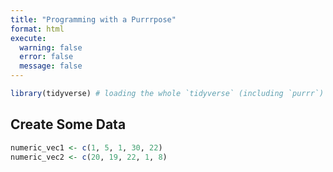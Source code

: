 ```yaml
---
title: "Programming with a Purrrpose"
format: html
execute:
  warning: false
  error: false
  message: false
---
```


```r
library(tidyverse) # loading the whole `tidyverse` (including `purrr`)
```

## Create Some Data

```r
numeric_vec1 <- c(1, 5, 1, 30, 22)
numeric_vec2 <- c(20, 19, 22, 1, 8)
```



